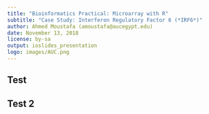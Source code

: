 ```yaml
---
title: "Bioinformatics Practical: Microarray with R"
subtitle: "Case Study: Interferon Regulatory Factor 6 (*IRF6*)"
author: Ahmed Moustafa (amoustafa@aucegypt.edu)
date: November 13, 2018
license: by-sa
output: ioslides_presentation
logo: images/AUC.png
---
```


## Test

## Test 2

